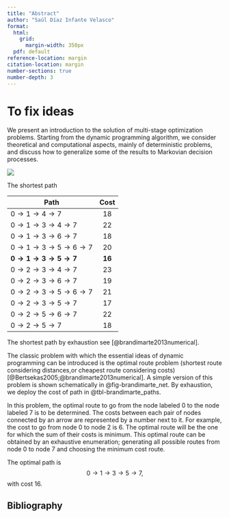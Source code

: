```yaml
---
title: "Abstract"
author: "Saúl Díaz Infante Velasco"
format:
  html:
    grid:
      margin-width: 350px
  pdf: default
reference-location: margin
citation-location: margin
number-sections: true
number-depth: 3
---
```


# To fix ideas


We present an introduction to the solution of multi-stage optimization problems.
Starting from the dynamic programming algorithm, we consider theoretical and
computational aspects, mainly of deterministic problems, and discuss how to
generalize some of the results to Markovian decision processes.

::: {#fig-brandimarte_net}

![](../assets/ch_00/network_brandimarte_ex.png){.lightbox}

The shortest path

:::

::: {#tbl-brandimarte_paths .hover .borderless .light}

| Path                                 |  Cost  |
|--------------------------------------|:------:|
| $0 \to 1 \to 4 \to 7$                |   18   |
| $0 \to 1 \to 3 \to 4 \to 7$          |   22   |
| $0 \to 1 \to 3 \to 6 \to 7$          |   18   |
| $0 \to 1 \to 3 \to 5 \to 6 \to 7$    |   20   |
| $\mathbf{0 \to 1 \to 3 \to 5 \to 7}$ | **16** |
| $0 \to 2 \to 3 \to 4 \to 7$          |   23   |
| $0 \to 2 \to 3 \to 6 \to 7$          |   19   |
| $0 \to 2 \to 3 \to 5 \to 6 \to 7$    |   21   |
| $0 \to 2 \to 3 \to 5 \to 7$          |   17   |
| $0 \to 2 \to 5 \to 6 \to 7$          |   22   |
| $0 \to 2 \to 5 \to 7$                |   18   |

The shortest path by exhaustion see [@brandimarte2013numerical].

:::

The classic problem with which the essential ideas of dynamic programming can be introduced is the optimal route problem (shortest route considering distances,or cheapest route considering costs) [@Bertsekas2005;@brandimarte2013numerical]. A simple version of this problem is shown schematically in @fig-brandimarte_net. By exhaustion, we deploy the cost of path in @tbl-brandimarte_paths.

In this problem, the optimal route to go from the node labeled $0$ to the node
labeled $7$ is to be determined. The costs between each pair of nodes connected
by an arrow are represented by a number next to it. For example, the cost to go
from node 0 to node 2 is 6. The optimal route will be the one for which the sum
of their costs is minimum. This optimal route can be obtained by an exhaustive
enumeration; generating all possible routes from node $0$ to node $7$ and
choosing the minimum cost route.

The optimal path is $$
  0 \to   1 \to 3 \to 5 \to  7,
$$ with cost 16.

## Bibliography {.sectionbibliography}

::: {.sectionrefs}
:::